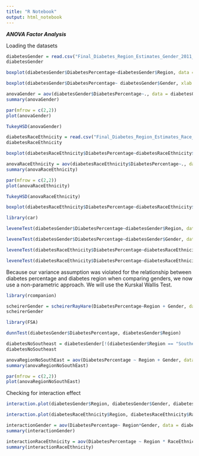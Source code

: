 ---
title: "R Notebook"
output: html_notebook
---

***ANOVA Factor Analysis***

Loading the datasets
```{r}
diabetesGender = read.csv("Final_Diabetes_Region_Estimates_Gender_2011_2016.csv")
diabetesGender
```

```{r}
boxplot(diabetesGender$DiabetesPercentage~diabetesGender$Region, data = diabetesGender, xlab = "US Regions", ylab = "Population Percentage with Diabetes")
```

```{r}
boxplot(diabetesGender$DiabetesPercentage~ diabetesGender$Gender, xlab = "Gender", ylab = "Gender Percentage with Diabetes")

```



```{r}
anovaGender = aov(diabetesGender$DiabetesPercentage~., data = diabetesGender)
summary(anovaGender)
```

```{r}
par(mfrow = c(2,2))
plot(anovaGender)
```

```{r}
TukeyHSD(anovaGender)
```

```{r}
diabetesRaceEthnicity = read.csv("Final_Diabetes_Region_Estimates_Race_2011_2016.csv")
diabetesRaceEthnicity
```
```{r}
boxplot(diabetesRaceEthnicity$DiabetesPercentage~diabetesRaceEthnicity$RaceEthnicity, data = diabetesRaceEthnicity, xlab = "Races/Ethnicities", ylab = "Race/Ethnicity Percentage with Diabetes")
```


```{r}
anovaRaceEthnicity = aov(diabetesRaceEthnicity$DiabetesPercentage~., data = diabetesRaceEthnicity)
summary(anovaRaceEthnicity)
```

```{r}
par(mfrow = c(2,2))
plot(anovaRaceEthnicity)
```
```{r}
TukeyHSD(anovaRaceEthnicity)
```
```{r}
boxplot(diabetesRaceEthnicity$DiabetesPercentage~diabetesRaceEthnicity$Region, data = diabetesRaceEthnicity, xlab = "US Regions", ylab = "Population Percentage with Diabetes")
```


```{r}
library(car)
```

```{r}
leveneTest(diabetesGender$DiabetesPercentage~diabetesGender$Region, data = diabetesGender)
```

```{r}
leveneTest(diabetesGender$DiabetesPercentage~diabetesGender$Gender, data = diabetesGender)
```

```{r}
leveneTest(diabetesRaceEthnicity$DiabetesPercentage~diabetesRaceEthnicity$Region, data = diabetesRaceEthnicity)
```

```{r}
leveneTest(diabetesRaceEthnicity$DiabetesPercentage~diabetesRaceEthnicity$RaceEthnicity, data = diabetesRaceEthnicity)
```

Because our variance assumption was violated for the relationship between diabetes percentage and diabetes region when comparing genders, we now use a non-parametric approach. We will use the Kurskal Wallis Test.
```{r}
library(rcompanion)
```


```{r}
scheirerGender = scheirerRayHare(DiabetesPercentage~Region + Gender, data = diabetesGender)
scheirerGender
```

```{r}
library(FSA)
```

```{r}
dunnTest(diabetesGender$DiabetesPercentage, diabetesGender$Region)
```

```{r}
diabetesNoSoutheast = diabetesGender[!(diabetesGender$Region == "Southeast"),]
diabetesNoSoutheast
```

```{r}
anovaRegionNoSouthEast = aov(DiabetesPercentage ~ Region + Gender, data = diabetesNoSoutheast)
summary(anovaRegionNoSouthEast)
```

```{r}
par(mfrow = c(2,2))
plot(anovaRegionNoSouthEast)
```

Checking for interaction effect

```{r}
interaction.plot(diabetesGender$Region, diabetesGender$Gender, diabetesGender$DiabetesPercentage,col = c(2,3), xlab = "US Region", ylab = "Mean of Diabetes Percentage")
```

```{r}
interaction.plot(diabetesRaceEthnicity$Region, diabetesRaceEthnicity$RaceEthnicity, diabetesRaceEthnicity$DiabetesPercentage, col = c(2,3,4,5,6), xlab = "US Region", ylab = "Mean of Diabetes Percentage")
```



```{r}
interactionGender = aov(DiabetesPercentage~ Region*Gender, data = diabetesGender)
summary(interactionGender)
```

```{r}
interactionRaceEthnicity = aov(DiabetesPercentage ~ Region * RaceEthnicity, data = diabetesRaceEthnicity)
summary(interactionRaceEthnicity)
```

